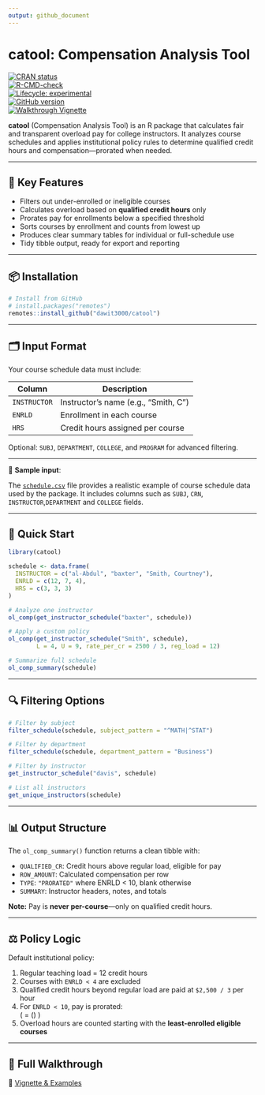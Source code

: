 ```yaml
---
output: github_document
---
```


# catool: Compensation Analysis Tool

[![CRAN status](https://www.r-pkg.org/badges/version/catool)](https://CRAN.R-project.org/package=catool)  
[![R-CMD-check](https://github.com/dawit3000/catool/actions/workflows/R-CMD-check.yaml/badge.svg)](https://github.com/dawit3000/catool/actions/workflows/R-CMD-check.yaml)  
[![Lifecycle: experimental](https://img.shields.io/badge/lifecycle-experimental-orange.svg)](https://lifecycle.r-lib.org/articles/stages.html#experimental)  
[![GitHub version](https://img.shields.io/github/v/tag/dawit3000/catool?label=GitHub&logo=github)](https://github.com/dawit3000/catool)  
[![Walkthrough Vignette](https://img.shields.io/badge/docs-walkthrough-blue)](https://dawit3000.github.io/catool/articles/catool-walkthrough.html)

**catool** (Compensation Analysis Tool) is an R package that calculates fair and transparent overload pay for college instructors. It analyzes course schedules and applies institutional policy rules to determine qualified credit hours and compensation—prorated when needed.

---

## 🔧 Key Features

- Filters out under-enrolled or ineligible courses
- Calculates overload based on **qualified credit hours** only
- Prorates pay for enrollments below a specified threshold
- Sorts courses by enrollment and counts from lowest up
- Produces clear summary tables for individual or full-schedule use
- Tidy tibble output, ready for export and reporting

---

## 📦 Installation

```r
# Install from GitHub
# install.packages("remotes")
remotes::install_github("dawit3000/catool")
```

---

## 🗂️ Input Format

Your course schedule data must include:

| Column       | Description                           |
|--------------|---------------------------------------|
| `INSTRUCTOR` | Instructor’s name (e.g., "Smith, C")  |
| `ENRLD`      | Enrollment in each course             |
| `HRS`        | Credit hours assigned per course      |

Optional: `SUBJ`, `DEPARTMENT`, `COLLEGE`, and `PROGRAM` for advanced filtering.


---

📂 **Sample input**: 

The [`schedule.csv`](https://raw.githubusercontent.com/dawit3000/catool/master/inst/extdata/schedule.csv) file provides a realistic example of course schedule data used by the package. It includes columns such as `SUBJ`, `CRN`, `INSTRUCTOR`,`DEPARTMENT` and `COLLEGE` fields.

---

## 🧪 Quick Start

```r
library(catool)

schedule <- data.frame(
  INSTRUCTOR = c("al-Abdul", "baxter", "Smith, Courtney"),
  ENRLD = c(12, 7, 4),
  HRS = c(3, 3, 3)
)

# Analyze one instructor
ol_comp(get_instructor_schedule("baxter", schedule))

# Apply a custom policy
ol_comp(get_instructor_schedule("Smith", schedule),
        L = 4, U = 9, rate_per_cr = 2500 / 3, reg_load = 12)

# Summarize full schedule
ol_comp_summary(schedule)
```

---

## 🔍 Filtering Options

```r
# Filter by subject
filter_schedule(schedule, subject_pattern = "^MATH|^STAT")

# Filter by department
filter_schedule(schedule, department_pattern = "Business")

# Filter by instructor
get_instructor_schedule("davis", schedule)

# List all instructors
get_unique_instructors(schedule)
```

---

## 📊 Output Structure

The `ol_comp_summary()` function returns a clean tibble with:

- `QUALIFIED_CR`: Credit hours above regular load, eligible for pay
- `ROW_AMOUNT`: Calculated compensation per row
- `TYPE`: `"PRORATED"` where ENRLD < 10, blank otherwise
- `SUMMARY`: Instructor headers, notes, and totals

**Note:** Pay is **never per-course**—only on qualified credit hours.

---

## ⚖️ Policy Logic

Default institutional policy:

1. Regular teaching load = 12 credit hours  
2. Courses with `ENRLD < 4` are excluded  
3. Qualified credit hours beyond regular load are paid at `$2,500 / 3` per hour  
4. For `ENRLD < 10`, pay is prorated:  
   \( \text{Compensation} = \left(\frac{\text{ENRLD}}{10}\right) \times \text{rate per CR} \times \text{qualified CR} \)
5. Overload hours are counted starting with the **least-enrolled eligible courses**

---

## 📖 Full Walkthrough

🔗 [Vignette & Examples](https://dawit3000.github.io/catool/articles/catool-walkthrough.html)
